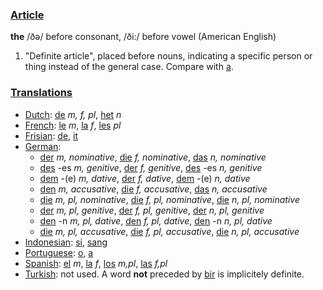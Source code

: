 ===[[Article]]===

'''the''' /ðə/ before consonant, /ði:/ before vowel (American English) 

# "Definite article", placed before nouns, indicating a specific person or thing instead of the general case. Compare with [[a]].

===[[Translation]]s===

*[[Dutch]]: [[de]] ''m, f, pl'', [[het]] ''n''
*[[French]]: [[le]] ''m'', [[la]] ''f'', [[les]] ''pl''
*[[Frisian]]: [[de]], [[it]]
*[[German]]: 
**[[der]] ''m, nominative'', [[die]] ''f, nominative'', [[das]] ''n, nominative''
**[[des]] -es ''m, genitive'', [[der]] ''f, genitive'', [[des]] -es ''n, genitive''
**[[dem]] -(e) ''m, dative'', [[der]]  ''f, dative'', [[dem]] -(e) ''n, dative''
**[[den]] ''m, accusative'', [[die]] ''f, accusative'', [[das]] ''n, accusative''
**[[die]] ''m, pl, nominative'', [[die]] ''f, pl, nominative'', [[die]] ''n, pl, nominative''
**[[der]] ''m, pl, genitive'', [[der]] ''f, pl, genitive'', [[der]] ''n, pl, genitive''
**[[den]] -n ''m, pl, dative'', [[den]]  ''f, pl, dative'', [[den]] -n ''n, pl, dative''
**[[die]] ''m, pl, accusative'', [[die]] ''f, pl, accusative'', [[die]] ''n, pl, accusative''
*[[Indonesian]]: [[si]], [[sang]]
*[[Portuguese]]: [[o]], [[a]]
*[[Spanish]]: [[el]] ''m'', [[la]] ''f'', [[los]] ''m,pl'', [[las]] ''f,pl''
*[[Turkish]]: not used. A word '''not''' preceded by [[bir]] is implicitely definite.